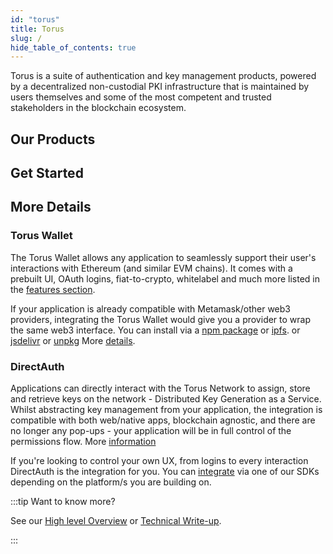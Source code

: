 ```yaml
---
id: "torus"
title: Torus
slug: /
hide_table_of_contents: true
---
```



Torus is a suite of authentication and key management products, powered by a
decentralized non-custodial PKI infrastructure that is maintained by users
themselves and some of the most competent and trusted stakeholders in the
blockchain ecosystem.

## Our Products

<ProductStack />

## Get Started

<ProductsGetStarted />

## More Details

### Torus Wallet

The Torus Wallet allows any application to seamlessly support their user's
interactions with Ethereum \(and similar EVM chains\). It comes with a prebuilt
UI, OAuth logins, fiat-to-crypto, whitelabel and much more listed in the
[features section](torus-wallet/features/).

If your application is already compatible with Metamask/other web3 providers,
integrating the Torus Wallet would give you a provider to wrap the same web3
interface. You can install via a
[npm package](https://www.npmjs.com/package/@toruslabs/torus-embed) or
[ipfs](torus-wallet/quick-start.mdx#ipfs). or
[jsdelivr](https://cdn.jsdelivr.net/npm/@toruslabs/torus-embed) or
[unpkg](https://unpkg.com/@toruslabs/torus-embed) More
[details](torus-wallet/quick-start).

### DirectAuth

Applications can directly interact with the Torus Network to assign, store and
retrieve keys on the network - Distributed Key Generation as a Service. Whilst
abstracting key management from your application, the integration is compatible
with both web/native apps, blockchain agnostic, and there are no longer any
pop-ups - your application will be in full control of the permissions flow. More
[information](direct-auth/what-is-directauth)

If you're looking to control your own UX, from logins to every interaction
DirectAuth is the integration for you. You can
[integrate](direct-auth/integrating-directauth/) via one of our SDKs depending
on the platform/s you are building on.

:::tip Want to know more?

See our
[High level Overview](https://medium.com/toruslabs/what-distributed-key-generation-is-866adc79620)
or [Technical Write-up](how-torus-works/system-architecture).

:::
